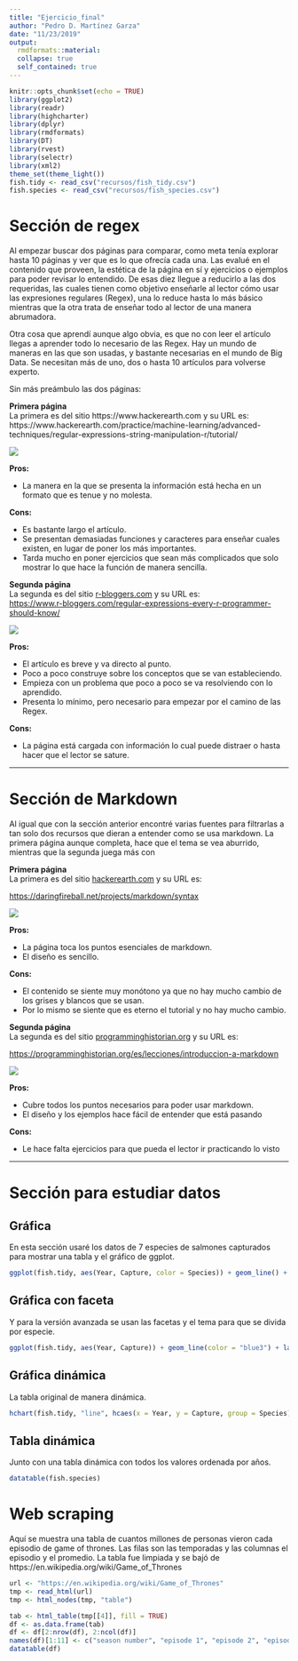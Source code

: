 ---
title: "Ejercicio_final"
author: "Pedro D. Martínez Garza"
date: "11/23/2019"
output:
  rmdformats::material:
  collapse: true
  self_contained: true
---

```{r setup, include=FALSE}
knitr::opts_chunk$set(echo = TRUE)
library(ggplot2)
library(readr)
library(highcharter)
library(dplyr)
library(rmdformats)
library(DT)
library(rvest)
library(selectr)
library(xml2)
theme_set(theme_light())
fish.tidy <- read_csv("recursos/fish_tidy.csv")
fish.species <- read_csv("recursos/fish_species.csv")
```

# Sección de regex

Al empezar buscar dos páginas para comparar, como meta tenía explorar hasta 10 páginas y ver que es lo que ofrecía cada una. Las evalué en el contenido que proveen, la estética de la página en sí y ejercicios o ejemplos para poder revisar lo entendido. De esas diez llegue a reducirlo a las dos requeridas, las cuales tienen como objetivo enseñarle al lector cómo usar las expresiones regulares (Regex), una lo reduce hasta lo más básico mientras que la otra trata de enseñar todo al lector de una manera abrumadora.

Otra cosa que aprendí aunque algo obvia, es que no con leer el artículo llegas a aprender todo lo necesario de las Regex. Hay un mundo de maneras en las que son usadas, y bastante necesarias en el mundo de Big Data. Se necesitan más de uno, dos o hasta 10 artículos para volverse experto.

Sin más preámbulo las dos páginas:


**Primera página**  
La primera es del sitio https://www.hackerearth.com y su URL es:  
https://www.hackerearth.com/practice/machine-learning/advanced-techniques/regular-expressions-string-manipulation-r/tutorial/  

![](recursos/regex1.png)

**Pros:**

- La manera en la que se presenta la información está hecha en un formato que es tenue y no molesta.

**Cons:**

- Es bastante largo el artículo.
- Se presentan demasiadas funciones y caracteres para enseñar cuales existen, en lugar de poner los más importantes.
- Tarda mucho en poner ejercicios que sean más complicados que solo mostrar lo que hace la función de manera sencilla.


**Segunda página**  
La segunda es del sitio [r-bloggers.com](http://r-bloggers.com) y su URL es:  
[https://www.r-bloggers.com/regular-expressions-every-r-programmer-should-know/](https://www.r-bloggers.com/regular-expressions-every-r-programmer-should-know/)

![](recursos/regex2.png)

**Pros:**

- El artículo es breve y va directo al punto.
- Poco a poco construye sobre los conceptos que se van estableciendo.
- Empieza con un problema que poco a poco se va resolviendo con lo aprendido.
- Presenta lo mínimo, pero necesario para empezar por el camino de las Regex.

**Cons:**

- La página está cargada con información lo cual puede distraer o hasta hacer que el lector se sature.

***

# Sección de Markdown

Al igual que con la sección anterior encontré varias fuentes para filtrarlas a tan solo dos recursos que dieran a entender como se usa markdown. La primera página aunque completa, hace que el tema se vea aburrido, mientras que la segunda juega más con 


**Primera página**  
La primera es del sitio [hackerearth.com](daringfireball.net) y su URL es: 

[https://daringfireball.net/projects/markdown/syntax](https://daringfireball.net/projects/markdown/syntax)  

![](recursos/markdown1.png)

**Pros:**

- La página toca los puntos esenciales de markdown.
- El diseño es sencillo.

**Cons:**

- El contenido se siente muy monótono ya que no hay mucho cambio de los grises y blancos que se usan.
- Por lo mismo se siente que es eterno el tutorial y no hay mucho cambio.

**Segunda página**  
La segunda es del sitio [programminghistorian.org](http://programminghistorian.org) y su URL es:

[https://programminghistorian.org/es/lecciones/introduccion-a-markdown](https://programminghistorian.org/es/lecciones/introduccion-a-markdown)

![](recursos/markdown2.png)

**Pros:**

- Cubre todos los puntos necesarios para poder usar markdown.
- El diseño y los ejemplos hace fácil de entender que está pasando

**Cons:**

- Le hace falta ejercicios para que pueda el lector ir practicando lo visto

***

# Sección para estudiar datos

## Gráfica

En esta sección usaré los datos de 7 especies de salmones capturados para mostrar una tabla y el gráfico de ggplot.

```{r echo =FALSE}
ggplot(fish.tidy, aes(Year, Capture, color = Species)) + geom_line() + labs(    x = "Año",  y = "Cantidad de salmón pescado", title ="Salmón pescado desde 1950 hasta 2010", color = "Especies")
```

## Gráfica con faceta

Y para la versión avanzada se usan las facetas y el tema para que se divida por especie.

```{r echo =FALSE}
ggplot(fish.tidy, aes(Year, Capture)) + geom_line(color = "blue3") + labs(x = "Año",  y = "Cantidad de salmón pescado", title ="Salmón por especie pescado desde 1950 hasta 2010") + facet_wrap(vars(Species))
```

## Gráfica dinámica

La tabla original de manera dinámica.

```{r echo = FALSE, warning=FALSE}
hchart(fish.tidy, "line", hcaes(x = Year, y = Capture, group = Species))
```

## Tabla dinámica

Junto con una tabla dinámica con todos los valores ordenada por años.

```{r echo =FALSE}
datatable(fish.species)
```

# Web scraping

Aquí se muestra una tabla de cuantos millones de personas vieron cada episodio de game of thrones. Las filas son las temporadas y las columnas el episodio y el promedio. La tabla fue limpiada y se bajó de https://en.wikipedia.org/wiki/Game_of_Thrones

```{r echo =FALSE}
url <- "https://en.wikipedia.org/wiki/Game_of_Thrones"
tmp <- read_html(url)
tmp <- html_nodes(tmp, "table")

tab <- html_table(tmp[[4]], fill = TRUE)
df <- as.data.frame(tab)
df <- df[2:nrow(df), 2:ncol(df)]
names(df)[1:11] <- c("season number", "episode 1", "episode 2", "episode 3", "episode 4", "episode 5", "episode 6", "episode 7", "episode 8", "episode 9", "episode 10")
datatable(df)
```